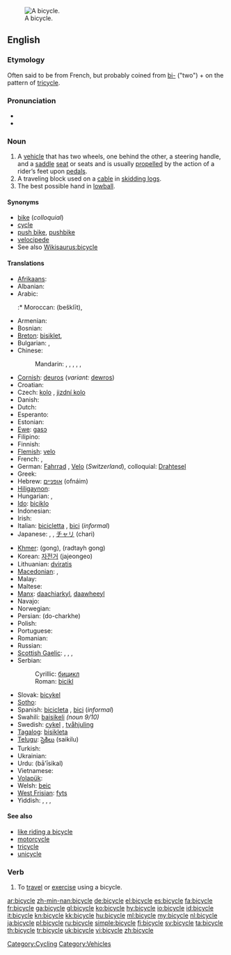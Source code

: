 [[Image:Kusuma bike large.jpg|thumb|right|A bicycle.]]
==English==

===Etymology===
Often said to be from French, but probably coined from [[bi-]] ("two") + {{etyl|grc|en}} {{term|κύκλος||circle, wheel|tr=kuklos|lang=grc|sc=polytonic}} on the pattern of [[tricycle]].

===Pronunciation===
* {{audio|en-us-bicycle.ogg|Audio (US)}}
* {{audio|En-uk-a bicycle.ogg|Audio (UK)}}

===Noun===
{{en-noun}}

# A [[vehicle]] that has two wheels, one behind the other, a steering handle, and a [[saddle]] [[seat]] or seats and is usually [[propel]]led by the action of a rider’s feet upon [[pedal]]s.
# A traveling block used on a [[cable]] in [[skidding logs]].
# The best possible hand in [[lowball]].

====Synonyms====
* [[bike]] (''colloquial'')
* [[cycle]]
* [[push bike]], [[pushbike]]
* [[velocipede]]
* See also [[Wikisaurus:bicycle]]

====Translations====
{{trans-top|vehicle}}
* [[Afrikaans]]: {{t-|af|fiets|xs=Afrikaans}}
* Albanian: {{t+|sq|biçikletë|f|xs=Albanian}}
* Arabic: {{t|ar|دراجة|f|tr=darraaja}}
*:* Moroccan: {{Arab|[[بشكليت]]}} (bešklīt), {{tø|ary|بشكليطة|tr=bišklīṭa|sc=Arab}}
* Armenian: {{t-|hy|հեծանիվ|tr=heçaniv}}
* Bosnian: {{t-|bs|bicikl|m}}
* [[Breton]]: [[bisiklet]], {{unicode|[[marcʼh-houarn]]}}
* Bulgarian: {{t+|bg|колело|n|tr=kolelo}},  {{t+|bg|велосипед}}
* Chinese:
*: Mandarin: {{t-|cmn|自行車|sc=Hani}},  {{t-|cmn|自行车|tr=zìxíngchē|sc=Hani}},  {{qualifier|Taiwan}} {{t-|cmn|腳踏車|sc=Hani}},  {{t-|cmn|脚踏车|tr=jiǎotàchē|sc=Hani}},  {{t|cmn|單車|tr=regional|sc=Hani}},  {{t|cmn|单车|tr=dānchē|sc=Hani}}
* [[Cornish]]: [[deuros]] (''variant:'' [[dewros]])
* Croatian: {{t+|hr|bicikl|m|alt=bicìkl}}
* Czech: [[kolo]] {{n}}, [[jizdní kolo]] {{n}}
* Danish: {{t+|da|cykel|c}}
* Dutch: {{t+|nl|fiets|m}}
* Esperanto: {{t-|eo|biciklo|xs=Esperanto}}
* Estonian: {{t+|et|jalgratas}}
* [[Ewe]]: [[gasɔ]]
* Filipino: {{tø|fil|bisikleta}}
* Finnish: {{t+|fi|polkupyörä}}
* [[Flemish]]: [[velo]] {{m}}
* French: {{t+|fr|bicyclette|f}}, {{t+|fr|vélo|m}}
* German: [[Fahrrad]] {{n}}, [[Velo]] {{n}} (''Switzerland''), colloquial: [[Drahtesel]]
* Greek: {{t+|el|ποδήλατο|n|tr=podílato}}
* Hebrew: [[אופניים]] (ofnáim) {{m|p}}
* [[Hiligaynon]]: {{tø|hil|bisikleta}}
* Hungarian: {{t+|hu|kerékpár}}, {{t+|hu|bicikli}}
* [[Ido]]: [[biciklo]]
* Indonesian: {{t+|id|sepeda|xs=Indonesian}}
* Irish: {{t+|ga|rothar|m|xs=Irish}}
* Italian: [[bicicletta#Italian|bicicletta]] {{f}}, [[bici#Italian|bici]] {{f}} (''informal'')
* Japanese: {{t+|ja|自転車|tr=じてんしゃ, jiténsha}},  {{qualifier|colloquial}} {{t|ja|チャリンコ|tr=charinko}},  {{qualifier|abbreviation}} [[チャリ]] (chari) 
{{trans-mid}}
* [[Khmer]]: {{Khmr|[[កង់]]}} (gong), {{Khmr|[[រទេះកង់]]}} (radtayh gong)
* Korean: [[자전거]] (jajeongeo)
* Lithuanian: [[dviratis]] {{m}}
* [[Macedonian]]: {{t-|mk|велосипед|m|tr=velosipéd}},  {{qualifier|colloq.}} {{t-|mk|точак|m|tr=tóčak}}
* Malay: {{t+|ms|basikal|xs=Malay}}
* Maltese: {{t-|mt|rota|xs=Maltese}}
* [[Manx]]: [[daachiarkyl]], [[daawheeyl]]
* Navajo: {{unicode|[[ẓiʼizí]]}}
* Norwegian: {{t+|no|sykkel|m}}
* Persian: {{fa-Arab|[[دوچرخه]]}} (do-charkhe)
* Polish: {{t+|pl|rower|m}}
* Portuguese: {{t+|pt|bicicleta|f}}
* Romanian: {{t+|ro|bicicletă|f}}
* Russian: {{t+|ru|велосипед|m|tr=velosipéd}}
* [[Scottish Gaelic]]: {{t-|gd|baidhsagal|m|xs=Scottish Gaelic}}, {{t-|gd|rothair|m|xs=Scottish Gaelic}}, {{t-|gd|rothar dà-chuibhleach|m|xs=Scottish Gaelic}}, {{qualifier|colloquial}} {{t-|gd|baic|m|xs=Scottish Gaelic}}
* Serbian:
*: Cyrillic: [[бицикл#Serbian|бицикл]] {{m}}
*: Roman: [[bicikl#Serbian|bicikl]] {{m}}
* Slovak: [[bicykel#Slovak|bicykel]] {{m}}
* [[Sotho]]: {{t|st|baesekele|xs=Sotho}}
* Spanish: [[bicicleta#Spanish|bicicleta]] {{f}}, [[bici#Spanish|bici]] {{f}} (''informal'')
* Swahili: [[baisikeli]] ''(noun 9/10)''
* Swedish: [[cykel]] {{c}}, [[tvåhjuling]] {{c}}
* [[Tagalog]]: [[bisikleta]]
* [[Telugu]]: [[సైకిలు]] (saikilu)
* Turkish: {{t+|tr|bisiklet}}
* Ukrainian: {{t-|uk|велосипед|m|tr=velosypéd|xs=Ukrainian}}
* Urdu: {{ur-Arab|[[بائیسکل]]}} (bā'īsikal)
* Vietnamese: {{t+|vi|xe đạp|xs=Vietnamese}}
* [[Volapük]]: {{t+|vo|saikul|xs=Volapük}}
* Welsh: [[beic]] {{m}}
* [[West Frisian]]: [[fyts]]
* Yiddish: {{t-|yi|ביציקל|m|tr=bitsíkl|xs=Yiddish}}, {{t-|yi|ראָווער|m|tr=róver|xs=Yiddish}}, {{t-|yi|וועלאָסיפּעד|m|tr=velosipéd|xs=Yiddish}}, {{t-|yi|ביציקלעט|m|tr=bitsiklét|xs=Yiddish}}
{{trans-bottom}}

====See also====
* [[like riding a bicycle]]
* [[motorcycle]]
* [[tricycle]]
* [[unicycle]]

===Verb===
{{en-verb|bicycl|es}}

# To [[travel]] or [[exercise]] using a bicycle.

[[Category:Cycling]]
[[Category:Vehicles]]

[[ar:bicycle]]
[[zh-min-nan:bicycle]]
[[de:bicycle]]
[[el:bicycle]]
[[es:bicycle]]
[[fa:bicycle]]
[[fr:bicycle]]
[[ga:bicycle]]
[[gl:bicycle]]
[[ko:bicycle]]
[[hy:bicycle]]
[[io:bicycle]]
[[id:bicycle]]
[[it:bicycle]]
[[kn:bicycle]]
[[kk:bicycle]]
[[hu:bicycle]]
[[ml:bicycle]]
[[my:bicycle]]
[[nl:bicycle]]
[[ja:bicycle]]
[[pl:bicycle]]
[[ru:bicycle]]
[[simple:bicycle]]
[[fi:bicycle]]
[[sv:bicycle]]
[[ta:bicycle]]
[[th:bicycle]]
[[tr:bicycle]]
[[uk:bicycle]]
[[vi:bicycle]]
[[zh:bicycle]]